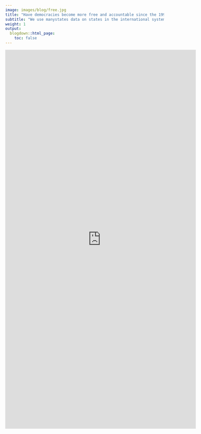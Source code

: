 ```yaml
---
image: images/blog/free.jpg
title: "Have democracies become more free and accountable since the 1990s?"
subtitle: "We use manystates data on states in the international system across time to investigate this question."
weight: 1
output:
  blogdown::html_page:
    toc: false
---
```


<iframe height="1200" width="120%" frameborder="no" src="https://globalgov.github.io/manystates/articles/manystates_data.html"> </iframe>
